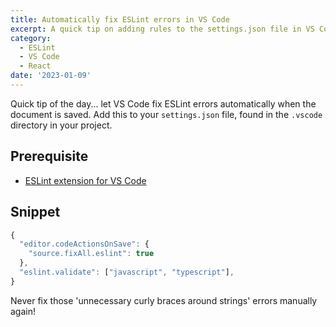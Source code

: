 ```yaml
---
title: Automatically fix ESLint errors in VS Code
excerpt: A quick tip on adding rules to the settings.json file in VS Code.
category:
  - ESLint
  - VS Code
  - React
date: '2023-01-09'
---
```


Quick tip of the day... let VS Code fix ESLint errors automatically when the document is saved.
Add this to your `settings.json` file, found in the `.vscode` directory in your project.

## Prerequisite

- [ESLint extension for VS Code](https://marketplace.visualstudio.com/items?itemName=dbaeumer.vscode-eslint)

## Snippet

```javascript
{
  "editor.codeActionsOnSave": {
    "source.fixAll.eslint": true
  },
  "eslint.validate": ["javascript", "typescript"],
}
```

Never fix those 'unnecessary curly braces around strings' errors manually again!
